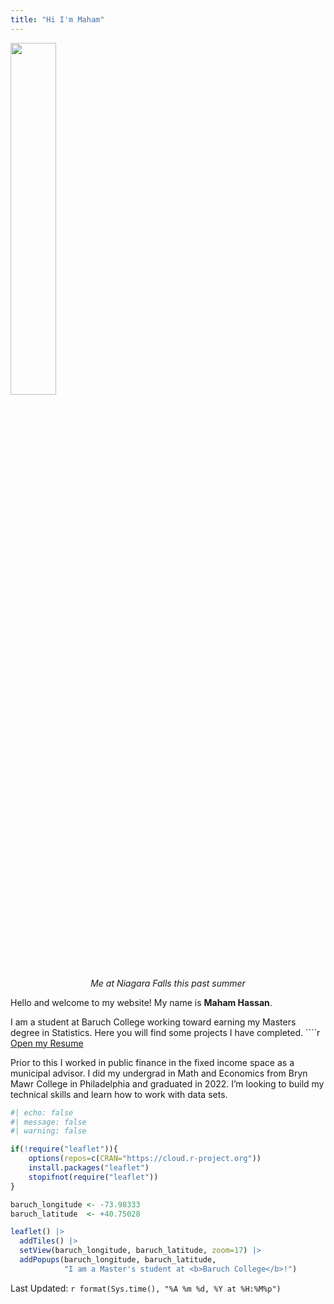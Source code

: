 ```yaml
---
title: "Hi I'm Maham"
---
```


![](IMG_1889.jpg){fig-align="center" width=38%}

<center>*Me at Niagara Falls this past summer*
  
  
  
</center>



   Hello and welcome to my website! My name is **Maham Hassan**.

  I am a student at Baruch College working toward earning my Masters degree in Statistics. Here you will find some projects I have completed. 
  ````r

[Open my Resume](mahamhassan/maham_hassan_resume.pdf){target="_blank"}
  
  Prior to this I worked in public finance in the fixed income space as a municipal advisor. I did my undergrad in Math and Economics from Bryn Mawr College in Philadelphia and graduated in 2022. I'm looking to build my technical skills and learn how to work with data sets.


```r
#| echo: false
#| message: false
#| warning: false

if(!require("leaflet")){
    options(repos=c(CRAN="https://cloud.r-project.org"))
    install.packages("leaflet")
    stopifnot(require("leaflet"))
}

baruch_longitude <- -73.98333
baruch_latitude  <- +40.75028

leaflet() |>
  addTiles() |>
  setView(baruch_longitude, baruch_latitude, zoom=17) |>
  addPopups(baruch_longitude, baruch_latitude, 
            "I am a Master's student at <b>Baruch College</b>!")
```
Last Updated: `r format(Sys.time(), "%A %m %d, %Y at %H:%M%p")`
